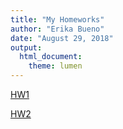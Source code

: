 ```yaml
---
title: "My Homeworks"
author: "Erika Bueno"
date: "August 29, 2018"
output: 
  html_document: 
    theme: lumen
---
```


[HW1](https://eribue.github.io/COMP-BIOL/) 

[HW2](Lab2.html)


